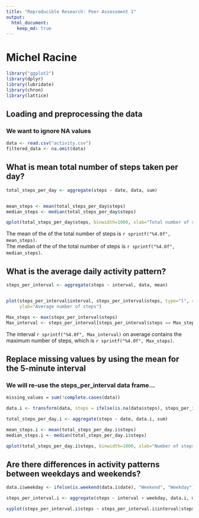 ```yaml
---
title: "Reproducible Research: Peer Assessment 1"
output: 
  html_document:
    keep_md: true
---
```

# Michel Racine
```r
library("ggplot2")
library(dplyr)
library(lubridate)
library(chron)
library(lattice)

```

## Loading and preprocessing the data
### We want to ignore NA values
```R
data <- read.csv("activity.csv")
filtered_data <- na.omit(data)

```

## What is mean total number of steps taken per day?
```R
total_steps_per_day <- aggregate(steps ~ date, data, sum)


mean_steps <- mean(total_steps_per_day$steps)
median_steps <- median(total_steps_per_day$steps)

qplot(total_steps_per_day$steps, binwidth=1000, xlab="Total number of steps taken each day", main="Mean total number of steps taken per day")

```

The mean of the of the total number of steps is `r sprintf("%4.0f", mean_steps)`.  
The median of the of the total number of steps is `r sprintf("%4.0f", median_steps)`. 


## What is the average daily activity pattern?
```R
steps_per_interval <- aggregate(steps ~ interval, data, mean)


plot(steps_per_interval$interval, steps_per_interval$steps, type="l", xlab="Interval", 
     ylab="Average number of steps")

Max_steps <- max(steps_per_interval$steps)
Max_interval <- steps_per_interval[steps_per_interval$steps == Max_steps,]$interval
```
The interval `r sprintf("%4.0f", Max_interval)` on average contains the maximum number of steps, which is `r sprintf("%4.0f", Max_steps)`.

## Replace missing values by using the mean for the 5-minute interval
### We will re-use the steps_per_interval data frame...
```R
missing_values = sum(!complete.cases(data))

data.i <- transform(data, steps = ifelse(is.na(data$steps), steps_per_interval$steps[match(data$interval, steps_per_interval$interval)], data$steps))

total_steps_per_day.i <- aggregate(steps ~ date, data.i, sum)

mean_steps.i <- mean(total_steps_per_day.i$steps)
median_steps.i <- median(total_steps_per_day.i$steps)

qplot(total_steps_per_day.i$steps, binwidth=1000, xlab="Number of steps per day", main="Total number of steps taken each day - imputing missing values with mean of 5-minute intervals")

```

## Are there differences in activity patterns between weekdays and weekends?
```R
data.i$weekday <- ifelse(is.weekend(data.i$date), "Weekend", "Weekday")

steps_per_interval.i <- aggregate(steps ~ interval + weekday, data.i, mean)

xyplot(steps_per_interval.i$steps ~ steps_per_interval.i$interval|steps_per_interval.i$weekday, main="Average Steps per Day by Interval",xlab="Interval", ylab="Steps",layout=c(1,2), type="l")
```

